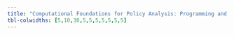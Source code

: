 ```yaml
---
title: "Computational Foundations for Policy Analysis: Programming and Reproducible Methods"
tbl-colwidths: [5,10,30,5,5,5,5,5,5,5]
---
```

